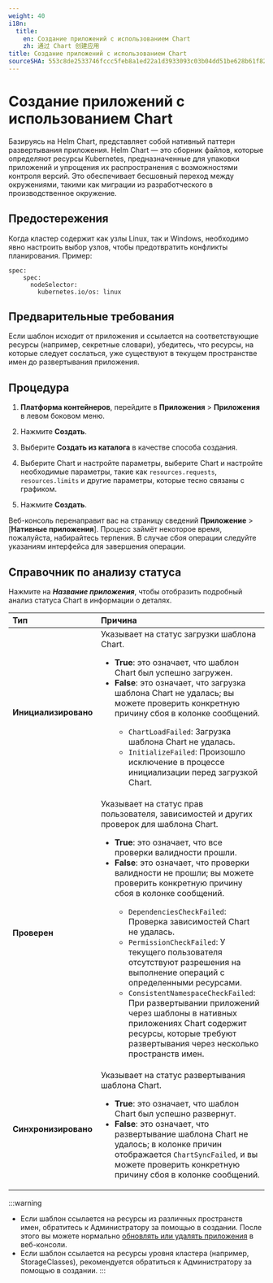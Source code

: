 ```yaml
---
weight: 40
i18n:
  title:
    en: Создание приложений с использованием Chart
    zh: 通过 Chart 创建应用
title: Создание приложений с использованием Chart
sourceSHA: 553c8de2533746fccc5feb8a1ed22a1d3933093c03b04dd51be628b61f8230ae
---
```


# Создание приложений с использованием Chart

Базируясь на Helm Chart, представляет собой нативный паттерн развертывания приложения. Helm Chart — это сборник файлов, которые определяют ресурсы Kubernetes, предназначенные для упаковки приложений и упрощения их распространения с возможностями контроля версий. Это обеспечивает бесшовный переход между окружениями, такими как миграции из разработческого в производственное окружение.

## Предостережения

Когда кластер содержит как узлы Linux, так и Windows, необходимо явно настроить выбор узлов, чтобы предотвратить конфликты планирования. Пример:

```
spec:
    spec:
      nodeSelector:
        kubernetes.io/os: linux
```

## Предварительные требования

Если шаблон исходит от приложения и ссылается на соответствующие ресурсы (например, секретные словари), убедитесь, что ресурсы, на которые следует сослаться, уже существуют в текущем пространстве имен до развертывания приложения.

## Процедура

1. **Платформа контейнеров**, перейдите в **Приложения** > **Приложения** в левом боковом меню.

2. Нажмите **Создать**.

3. Выберите **Создать из каталога** в качестве способа создания.

4. Выберите Chart и настройте параметры, выберите Chart и настройте необходимые параметры, такие как `resources.requests`, `resources.limits` и другие параметры, которые тесно связаны с графиком.

5. Нажмите **Создать**.

Веб-консоль перенаправит вас на страницу сведений **Приложение** > \[**Нативные приложения**]. Процесс займёт некоторое время, пожалуйста, набирайтесь терпения. В случае сбоя операции следуйте указаниям интерфейса для завершения операции.

## Справочник по анализу статуса

Нажмите на ***Название приложения***, чтобы отобразить подробный анализ статуса Chart в информации о деталях.

| **Тип**         | **Причина**                                                                                                                                                                                                                                                                                                                                                                                                                                                                                                                                                                                                                                                                                                                     |
| :-------------- | :----------------------------------------------------------------------------------------------------------------------------------------------------------------------------------------------------------------------------------------------------------------------------------------------------------------------------------------------------------------------------------------------------------------------------------------------------------------------------------------------------------------------------------------------------------------------------------------------------------------------------------------------------------------------------------------------------------------------------- |
| **Инициализировано** | Указывает на статус загрузки шаблона Chart. <ul><li>**True**: это означает, что шаблон Chart был успешно загружен.</li><li>**False**: это означает, что загрузка шаблона Chart не удалась; вы можете проверить конкретную причину сбоя в колонке сообщений.</li><ul><li>`ChartLoadFailed`: Загрузка шаблона Chart не удалась.</li><li>`InitializeFailed`: Произошло исключение в процессе инициализации перед загрузкой Chart.</li></ul></ul>                                                                                                                                                                                                                                        |
| **Проверен**    | Указывает на статус прав пользователя, зависимостей и других проверок для шаблона Chart. <ul><li>**True**: это означает, что все проверки валидности прошли.</li><li>**False**: это означает, что проверки валидности не прошли; вы можете проверить конкретную причину сбоя в колонке сообщений.</li><ul><li>`DependenciesCheckFailed`: Проверка зависимостей Chart не удалась.</li><li>`PermissionCheckFailed`: У текущего пользователя отсутствуют разрешения на выполнение операций с определенными ресурсами.</li><li>`ConsistentNamespaceCheckFailed`: При развертывании приложений через шаблоны в нативных приложениях Chart содержит ресурсы, которые требуют развертывания через несколько пространств имен.</li></ul></ul> |
| **Синхронизировано** | Указывает на статус развертывания шаблона Chart. <ul><li>**True**: это означает, что шаблон Chart был успешно развернут.</li><li>**False**: это означает, что развертывание шаблона Chart не удалось; в колонке причин отображается `ChartSyncFailed`, и вы можете проверить конкретную причину сбоя в колонке сообщений.</li></ul>                                                                                                                                                                                                                                                                                                                                                                         |

:::warning

- Если шаблон ссылается на ресурсы из различных пространств имен, обратитесь к Администратору за помощью в создании. После этого вы можете нормально [обновлять или удалять приложения](../application_operation/chart_upgrade.mdx) в веб-консоли.
- Если шаблон ссылается на ресурсы уровня кластера (например, StorageClasses), рекомендуется обратиться к Администратору за помощью в создании.
:::
